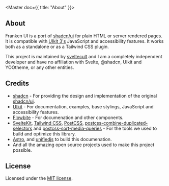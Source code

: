 
<Master doc={{ title: "About" }}>
  <Navbar>
    <Fragment slot="offcanvas">
      <Nav pathname="about" />
    </Fragment>
  </Navbar>

<div class="uk-container uk-container-xsmall uk-margin-medium-top uk-margin-medium-bottom">

# About

Franken UI is a port of [shadcn/ui](https://ui.shadcn.com) for plain HTML or server rendered pages. It is compatible with [UIkit 3's](https://getuikit.com) JavaScript and accessibility features. It works both as a standalone or as a Tailwind CSS plugin.

This project is maintained by [sveltecult](https://x.com/sveltecult) and I am a completely independent developer and have no affiliation with Svelte, @shadcn, UIkit and YOOtheme, or any other entities.

## Credits

- [shadcn](https://x.com/shadcn) - For providing the design and implementation of the original [shadcn/ui](https://ui.shadcn.com).
- [UIkit](https://getuikit.com) - For documentation, examples, base stylings, JavaScript and accessibility features.
- [Flowbite](https://flowbite.com) - For documenation and other components.
- [SvelteKit](https://kit.svelte.dev/), [Tailwind CSS](https://tailwindcss.com/), [PostCSS](https://github.com/postcss/postcss), [postcss-combine-duplicated-selectors](https://github.com/ChristianMurphy/postcss-combine-duplicated-selectors) and [postcss-sort-media-queries](https://github.com/yunusga/postcss-sort-media-queries) - For the tools we used to build and optimize this library.
- [Astro](https://astro.build/), and [unifiedjs](https://github.com/unifiedjs) to build this documenation.
- And all the amazing open source projects used to make this project possible.

## License

Licensed under the [MIT license](https://github.com/sveltecult/franken-ui/blob/master/LICENSE.md).

</div>
</Master>
